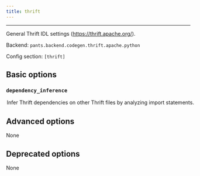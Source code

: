 ```yaml
---
title: thrift
---
```



---

General Thrift IDL settings (https://thrift.apache.org/).

Backend: <span className="color--primary">`pants.backend.codegen.thrift.apache.python`</span>

Config section: <span className="color--primary">`[thrift]`</span>

<span className={styles.options}>

## Basic options

### `dependency_inference`

<Option
  cli_repr={`--[no-]thrift-dependency-inference`}
  env_repr="PANTS_THRIFT_DEPENDENCY_INFERENCE"
  default_repr={`True`}
>
  Infer Thrift dependencies on other Thrift files by analyzing import
  statements.
</Option>

## Advanced options

None

## Deprecated options

None

</span>
